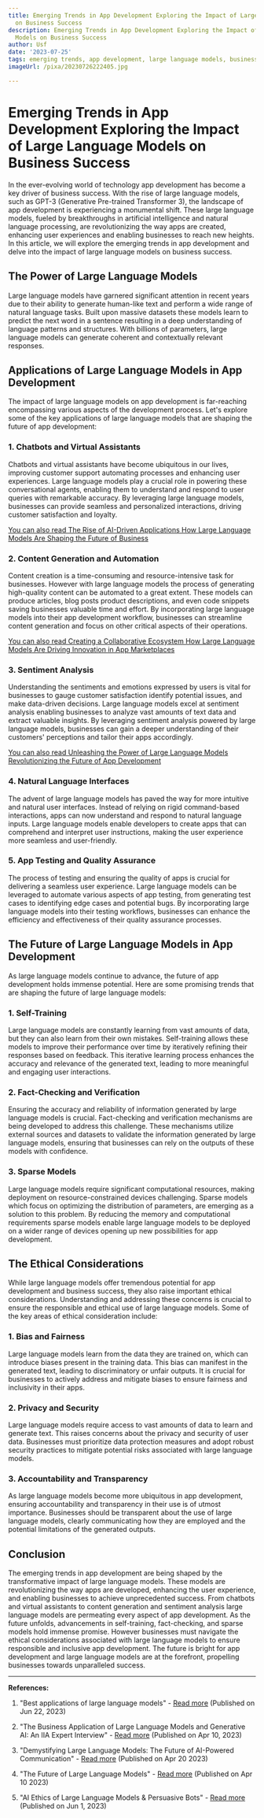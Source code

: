 ```yaml
---
title: Emerging Trends in App Development Exploring the Impact of Large Language Models
  on Business Success
description: Emerging Trends in App Development Exploring the Impact of Large Language
  Models on Business Success
author: Usf
date: '2023-07-25'
tags: emerging trends, app development, large language models, business success
imageUrl: /pixa/20230726222405.jpg

---
```

# Emerging Trends in App Development Exploring  the Impact of Large Language Models on Business Success

In the ever-evolving world of  technology app development has become a key driver of business success. With the rise of large language models, such as GPT-3 (Generative Pre-trained Transformer 3),  the landscape of app development is experiencing a monumental shift. These large language  models, fueled by breakthroughs  in artificial intelligence and natural language processing, are revolutionizing the way  apps are created, enhancing user experiences and  enabling businesses  to reach new heights.  In  this article, we will explore the  emerging trends in app development and delve into the impact  of large language models on business success.

## The Power of Large  Language Models

Large language models have garnered significant attention  in recent years due  to their ability to  generate human-like text and  perform a wide  range of natural  language tasks. Built  upon massive  datasets these models learn to predict the next word in a  sentence resulting in a deep understanding of  language patterns and structures. With billions of parameters, large  language models can generate  coherent and  contextually relevant  responses.

## Applications of Large Language Models in App Development

The impact of large language  models on app development is far-reaching encompassing various aspects of the development process. Let's explore some of the key applications of large language models that are shaping the future of app development:

### 1. Chatbots and Virtual Assistants

Chatbots and virtual assistants have become ubiquitous in our lives, improving customer support automating processes and enhancing user experiences. Large language models play a crucial role in powering these conversational agents, enabling them to understand and respond to user queries with remarkable accuracy. By  leveraging  large language models, businesses can provide seamless  and personalized interactions, driving customer satisfaction and loyalty.

[You can also read The Rise of AI-Driven Applications How  Large Language Models Are Shaping the Future of Business](The%20Rise%20of%20AI-Driven%20Applications%20How%20Large%20Language%20Models%20Are%20Shaping%20the%20Future%20of%20Business)


###  2. Content Generation and Automation

Content creation is a time-consuming and resource-intensive task for businesses. However with large language models the process  of generating high-quality content can be automated to a great extent. These models can produce articles, blog posts product descriptions, and even code  snippets saving businesses valuable time and effort. By  incorporating large language models into their app development workflow, businesses can streamline content generation and  focus on other critical aspects of their  operations.

[You can also read  Creating a Collaborative Ecosystem  How Large Language Models Are  Driving Innovation in App Marketplaces](Creating%20a%20Collaborative%20Ecosystem%20How%20Large%20Language%20Models%20Are%20Driving%20Innovation%20in%20App%20Marketplaces)


### 3. Sentiment Analysis

Understanding the sentiments  and emotions  expressed  by users is  vital for businesses to gauge customer satisfaction identify potential issues, and make  data-driven decisions. Large language models excel at sentiment analysis enabling businesses to analyze vast amounts of  text data and extract  valuable insights. By leveraging sentiment analysis powered by large language  models, businesses can gain a  deeper understanding of their  customers'  perceptions and  tailor their apps accordingly.

[You can  also read Unleashing the Power of Large Language Models Revolutionizing the Future of App Development](Unleashing%20the%20Power%20of%20Large%20Language%20Models%20Revolutionizing%20the%20Future%20of%20App%20Development)


### 4. Natural  Language Interfaces

The advent of large language models has paved the way  for more  intuitive and natural  user interfaces. Instead of relying on rigid command-based interactions, apps can now understand and respond to  natural  language inputs.  Large language models enable developers to create apps that can comprehend and interpret user  instructions, making the user experience more seamless  and user-friendly.

### 5. App Testing and Quality Assurance

The  process of  testing and ensuring the quality of apps is crucial for delivering a seamless user experience. Large language models can be leveraged to automate various aspects of app testing, from generating test cases to identifying edge  cases and potential bugs. By  incorporating large language models into their testing workflows, businesses can enhance the efficiency and  effectiveness of their quality assurance processes.

## The Future of Large  Language Models in App Development

As large language models continue to  advance, the  future of app development holds immense potential. Here are some  promising trends that are shaping the future of large language models:

### 1. Self-Training

Large language models are constantly learning  from vast amounts of data, but they can also learn from their own mistakes. Self-training allows these models to improve their performance over time by iteratively refining their responses based on feedback. This iterative learning process enhances the accuracy and relevance of the generated text, leading to  more meaningful and  engaging user interactions.

### 2.  Fact-Checking and Verification

Ensuring the accuracy and reliability of information generated by large language models is crucial. Fact-checking and verification mechanisms are being developed to address this challenge. These mechanisms utilize external sources and  datasets to validate the information generated by large language models, ensuring  that businesses can rely on the outputs of these models with confidence.

### 3. Sparse Models

Large language models require significant computational resources, making deployment on resource-constrained devices  challenging. Sparse models which focus on  optimizing the distribution of parameters, are emerging as a solution  to this problem. By reducing the memory and computational  requirements sparse models enable large language models to be deployed on a  wider range of devices opening up  new possibilities for app development.

## The Ethical Considerations

While large language models offer tremendous potential for app development and business success, they also raise  important ethical considerations. Understanding and addressing these concerns is crucial to ensure the responsible and ethical use of large language models. Some of the  key areas  of  ethical consideration include:

### 1. Bias and Fairness

Large language models learn from the data they  are trained on,  which can introduce biases present  in the training data. This bias  can manifest in the generated text, leading to discriminatory or unfair outputs. It  is crucial for businesses to actively  address and  mitigate biases to ensure fairness and inclusivity in their apps.

### 2. Privacy and Security

Large language models require access to vast amounts of data  to learn and  generate text. This raises concerns about the privacy and security of user data. Businesses must  prioritize data protection measures and adopt robust security practices to mitigate potential risks associated with large language models.

### 3. Accountability and Transparency

As large  language models become more ubiquitous in app development, ensuring accountability and transparency in their use is  of utmost  importance. Businesses should be transparent about the use of large language models, clearly communicating how they are employed and  the  potential  limitations of the generated outputs.

## Conclusion

The emerging trends in app  development are being shaped by the  transformative impact of large language models. These models are revolutionizing the  way apps are developed, enhancing the user experience,  and enabling businesses to achieve unprecedented success. From chatbots and virtual assistants to content generation and sentiment analysis  large language models are permeating every aspect  of  app development. As the future unfolds, advancements  in self-training, fact-checking,  and sparse models hold immense promise. However businesses  must navigate the ethical considerations  associated with large language models to ensure responsible and inclusive app development.  The future is bright for app development and large language models are at the forefront, propelling businesses towards unparalleled success.

---

**References:**

1. "Best applications of large language models"  - [Read more](https://indatalabs.com/blog/large-language-model-apps) (Published on Jun 22, 2023)

2. "The Business Application of Large Language Models and Generative AI:  An  IIA Expert Interview" - [Read more](https://iianalytics.com/community/blog/the-business-application-of-large-language-models-and-generative-ai-an-iia-expert-interview) (Published on Apr 10, 2023)

3. "Demystifying Large Language Models: The Future of AI-Powered Communication" - [Read more](https://www.linkedin.com/pulse/demystifying-large-language-models-future-ai-powered-tony-hoang) (Published on Apr 20 2023)

4. "The  Future of Large Language Models" - [Read more](https://research.aimultiple.com/future-of-large-language-models/)  (Published on Apr 10 2023)

5. "AI Ethics of Large Language Models & Persuasive Bots" - [Read more](https://www.thedigitalspeaker.com/ai-ethics-large-language-models-persuasive-bots/)  (Published on Jun 1, 2023)